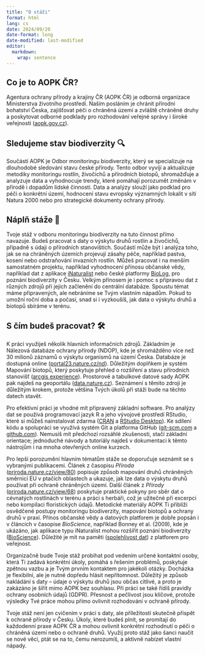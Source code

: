---
title: "O stáži"
format: html
lang: cs
date: 2024/09/20
date-format: long
date-modified: last-modified
editor: 
  markdown: 
    wrap: sentence
---

## Co je to AOPK ČR?
Agentura ochrany přírody a krajiny ČR (AOPK ČR) je odborná organizace Ministerstva životního prostředí. 
Naším posláním je chránit přírodní bohatství Česka, zajišťovat péči o chráněná území a zvláště chráněné druhy a poskytovat odborné podklady pro rozhodování veřejné správy i široké veřejnosti 
([aopk.gov.cz](https://aopk.gov.cz/)).

## Sledujeme stav biodiverzity 🔍
Součástí AOPK je Odbor monitoringu biodiverzity, který se specializuje na dlouhodobé sledování stavu české přírody. Tento odbor vyvíjí a aktualizuje metodiky monitoringu rostlin, živočichů a přírodních biotopů, shromažďuje a analyzuje data a vyhodnocuje trendy, které pomáhají porozumět změnám v přírodě i dopadům lidské činnosti. Data a analýzy slouží jako podklad pro péči o konkrétní území, hodnocení stavu evropsky významných lokalit v síti Natura 2000 nebo pro strategické dokumenty ochrany přírody.

## Náplň stáže 🌱
Tvoje stáž v odboru monitoringu biodiverzity na tuto činnost přímo navazuje. 
Budeš pracovat s daty o výskytu druhů rostlin a živočichů, případně s údaji o přírodních stanovištích. 
Součástí může být i analýza toho, jak se na chráněných územích projevují zásahy péče, například pastva, kosení nebo odstraňování invazních rostlin. Můžeš pracovat i na menším samostatném projektu, například vyhodnocení přínosu občanské vědy, například dat z aplikace [iNaturalist](https://www.inaturalist.org/) 
nebo české platformy [BioLog](https://biolog.nature.cz/biolog/cz), pro poznání biodiverzity v Česku. Velkým přínosem je i pomoc s přípravou dat z různých zdrojů při jejich začlenění do centrální databáze. Spoustu témat máme připravených, ale nebráníme se Tvým vlastním nápadům. Pokud to umožní roční doba a počasí, snad si i vyzkoušíš, jak data o výskytu druhů a biotopů sbíráme v terénu.

## S čím budeš pracovat? 🛠️
K práci využiješ několik hlavních informačních zdrojů. 
Základním je Nálezová databáze ochrany přírody (NDOP), kde je shromážděno více než 30 milionů záznamů o výskytu organismů na území Česka. Databáze je dostupná online ([portal23.nature.cz/nd](https://portal23.nature.cz/nd/)). Důležitým doplňkem je systém Mapování biotopů, který poskytuje přehled o rozšíření a stavu přírodních stanovišť 
([arcgis experience](https://experience.arcgis.com/experience/f53853f23a7241fc8f197b8675a74af2/)). 
Prostorové a tabulkové datové sady AOPK pak najdeš na geoportálu ([data.nature.cz](https://data.nature.cz/)). 
Seznámení s těmito zdroji je důležitým krokem, protože většina Tvých úkolů při stáži bude na těchto datech stavět.

Pro efektivní práci je vhodné mít připravený základní software. 
Pro analýzy dat se používá programovací jazyk R a jeho vývojové prostředí RStudio, které si můžeš nainstalovat zdarma 
([CRAN](https://cran.r-project.org/) a 
[RStudio Desktop](https://posit.co/download/rstudio-desktop/)). 
Ke sdílení kódu a spolupráci se využívá systém Git a platforma GitHub 
([git-scm.com](https://git-scm.com/) a 
[github.com](https://github.com/)). 
Nemusíš mít předchozí rozsáhlé zkušenosti, stačí základní orientace; jednoduché návody a tutoriály najdeš v dokumentaci k těmto nástrojům 
i na mnoha otevřených online kurzech.

Pro lepší porozumění hlavním tématům stáže se doporučuje seznámit se s vybranými publikacemi. 
Článek z časopisu *Příroda* ([priroda.nature.cz/view/80](https://priroda.nature.cz/index.php/priroda/article/view/80)) popisuje způsob mapování druhů chráněných směrnicí EU v ptačích oblastech a ukazuje, jak lze data o výskytu druhů používat při ochraně chráněných území. Další článek z *Přírody* ([priroda.nature.cz/view/68](https://priroda.nature.cz/index.php/priroda/article/view/68)) poskytuje praktické pokyny pro sběr dat o cévnatých rostlinách v terénu a práci s herbáři, což je užitečné při excerpci nebo kompilaci floristických údajů. 
Metodické materiály AOPK Ti přiblíží osvědčené postupy monitoringu biodiverzity, mapování biotopů a ochrany druhů v praxi. Přínos občanské vědy a datových platforem je dobře popsán i v článcích v časopise *BioScience*, například Bonney et al. (2009), kde je ukázáno, jak aplikace typu iNaturalist mohou rozšířit poznání biodiverzity ([BioScience](https://academic.oup.com/bioscience/advance-article/doi/10.1093/biosci/biaf104/8185761)). Důležité je mít na paměti ([spolehlivost dat](https://www.inaturalist.org/blog/90263-a-second-experiment-to-learn-about-the-accuracy-of-inaturalist-observations)) z platforem pro veřejnost.

Organizačně bude Tvoje stáž probíhat pod vedením určené kontaktní osoby, která Ti zadává konkrétní úkoly, pomáhá s řešením problémů, poskytuje zpětnou vazbu a je Tvým prvním kontaktem pro jakékoli otázky. Docházka je flexibilní, ale je nutné dopředu hlásit nepřítomnost. Důležitý je způsob nakládání s daty – údaje o výskytu druhů jsou občas citlivé, a proto je zakázáno je šířit mimo AOPK bez souhlasu. Při práci se také řídíš pravidly ochrany osobních údajů (GDPR). Přesnost a pečlivost jsou klíčové, protože výsledky Tvé práce mohou přímo ovlivnit rozhodování v ochraně přírody.

Tvoje stáž není jen cvičením v práci s daty, ale příležitostí skutečně přispět k ochraně přírody v Česku. 
Úkoly, které budeš plnit, se promítají do každodenní praxe AOPK ČR a mohou ovlivnit konkrétní rozhodnutí o péči o chráněná území nebo o ochraně druhů. Využij proto stáž jako šanci naučit se nové věci, ptát se na to, čemu nerozumíš, a aktivně nabízet vlastní nápady.
